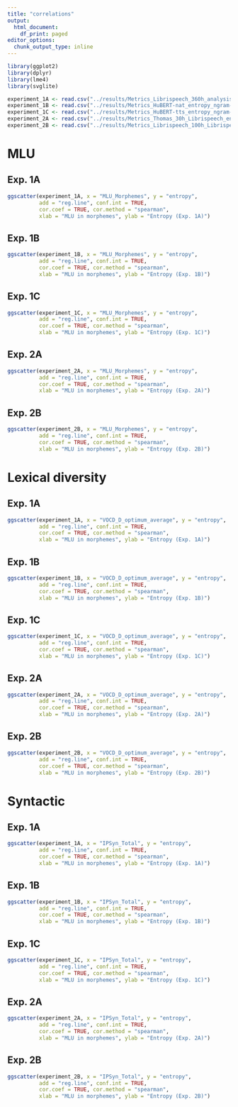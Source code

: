 ```yaml
---
title: "correlations"
output:
  html_document:
    df_print: paged
editor_options:
  chunk_output_type: inline
---
```


```r
library(ggplot2)
library(dplyr)
library(lme4)
library(svglite)
```

```r
experiment_1A <- read.csv("../results/Metrics_Librispeech_360h_analysis.csv")
experiment_1B <- read.csv("../results/Metrics_HuBERT-nat_entropy_ngram-2-merge-False_mmap_analysis.csv")
experiment_1C <- read.csv("../results/Metrics_HuBERT-tts_entropy_ngram-2-merge-False_mmap_analysis.csv")
experiment_2A <- read.csv("../results/Metrics_Thomas_30h_Librispeech_en_analysis.csv")
experiment_2B <- read.csv("../results/Metrics_Librispeech_100h_Librispeech360_en_analysis.csv")
```

# MLU

## Exp. 1A

```r
ggscatter(experiment_1A, x = "MLU_Morphemes", y = "entropy", 
          add = "reg.line", conf.int = TRUE, 
          cor.coef = TRUE, cor.method = "spearman",
          xlab = "MLU in morphemes", ylab = "Entropy (Exp. 1A)")
```

## Exp. 1B

```r
ggscatter(experiment_1B, x = "MLU_Morphemes", y = "entropy", 
          add = "reg.line", conf.int = TRUE, 
          cor.coef = TRUE, cor.method = "spearman",
          xlab = "MLU in morphemes", ylab = "Entropy (Exp. 1B)")
```

## Exp. 1C

```r
ggscatter(experiment_1C, x = "MLU_Morphemes", y = "entropy", 
          add = "reg.line", conf.int = TRUE, 
          cor.coef = TRUE, cor.method = "spearman",
          xlab = "MLU in morphemes", ylab = "Entropy (Exp. 1C)")
```

## Exp. 2A

```r
ggscatter(experiment_2A, x = "MLU_Morphemes", y = "entropy", 
          add = "reg.line", conf.int = TRUE, 
          cor.coef = TRUE, cor.method = "spearman",
          xlab = "MLU in morphemes", ylab = "Entropy (Exp. 2A)")
```
## Exp. 2B

```r
ggscatter(experiment_2B, x = "MLU_Morphemes", y = "entropy", 
          add = "reg.line", conf.int = TRUE, 
          cor.coef = TRUE, cor.method = "spearman",
          xlab = "MLU in morphemes", ylab = "Entropy (Exp. 2B)")
```

# Lexical diversity

## Exp. 1A

```r
ggscatter(experiment_1A, x = "VOCD_D_optimum_average", y = "entropy", 
          add = "reg.line", conf.int = TRUE, 
          cor.coef = TRUE, cor.method = "spearman",
          xlab = "MLU in morphemes", ylab = "Entropy (Exp. 1A)")
```

## Exp. 1B

```r
ggscatter(experiment_1B, x = "VOCD_D_optimum_average", y = "entropy", 
          add = "reg.line", conf.int = TRUE, 
          cor.coef = TRUE, cor.method = "spearman",
          xlab = "MLU in morphemes", ylab = "Entropy (Exp. 1B)")
```

## Exp. 1C

```r
ggscatter(experiment_1C, x = "VOCD_D_optimum_average", y = "entropy", 
          add = "reg.line", conf.int = TRUE, 
          cor.coef = TRUE, cor.method = "spearman",
          xlab = "MLU in morphemes", ylab = "Entropy (Exp. 1C)")
```

## Exp. 2A

```r
ggscatter(experiment_2A, x = "VOCD_D_optimum_average", y = "entropy", 
          add = "reg.line", conf.int = TRUE, 
          cor.coef = TRUE, cor.method = "spearman",
          xlab = "MLU in morphemes", ylab = "Entropy (Exp. 2A)")
```

## Exp. 2B

```r
ggscatter(experiment_2B, x = "VOCD_D_optimum_average", y = "entropy", 
          add = "reg.line", conf.int = TRUE, 
          cor.coef = TRUE, cor.method = "spearman",
          xlab = "MLU in morphemes", ylab = "Entropy (Exp. 2B)")
```


# Syntactic

## Exp. 1A

```r
ggscatter(experiment_1A, x = "IPSyn_Total", y = "entropy", 
          add = "reg.line", conf.int = TRUE, 
          cor.coef = TRUE, cor.method = "spearman",
          xlab = "MLU in morphemes", ylab = "Entropy (Exp. 1A)")
```

## Exp. 1B

```r
ggscatter(experiment_1B, x = "IPSyn_Total", y = "entropy", 
          add = "reg.line", conf.int = TRUE, 
          cor.coef = TRUE, cor.method = "spearman",
          xlab = "MLU in morphemes", ylab = "Entropy (Exp. 1B)")
```

## Exp. 1C

```r
ggscatter(experiment_1C, x = "IPSyn_Total", y = "entropy", 
          add = "reg.line", conf.int = TRUE, 
          cor.coef = TRUE, cor.method = "spearman",
          xlab = "MLU in morphemes", ylab = "Entropy (Exp. 1C)")
```

## Exp. 2A

```r
ggscatter(experiment_2A, x = "IPSyn_Total", y = "entropy", 
          add = "reg.line", conf.int = TRUE, 
          cor.coef = TRUE, cor.method = "spearman",
          xlab = "MLU in morphemes", ylab = "Entropy (Exp. 2A)")
```

## Exp. 2B

```r
ggscatter(experiment_2B, x = "IPSyn_Total", y = "entropy", 
          add = "reg.line", conf.int = TRUE, 
          cor.coef = TRUE, cor.method = "spearman",
          xlab = "MLU in morphemes", ylab = "Entropy (Exp. 2B)")
```